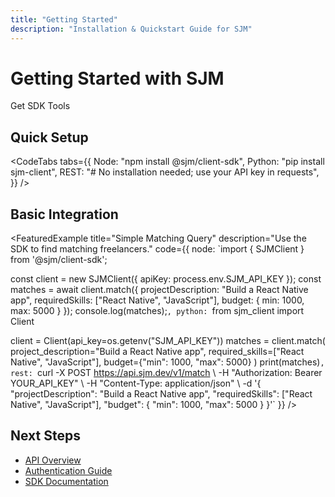 ```yaml
---
title: "Getting Started"
description: "Installation & Quickstart Guide for SJM"
---
```


# Getting Started with SJM

<FuturisticCard>
  <div className="flex items-center gap-2">
    Get SDK Tools
    <FiArrowRight className="inline-block" />
  </div>
</FuturisticCard>

## Quick Setup

<CodeTabs
  tabs={{
    Node: "npm install @sjm/client-sdk",
    Python: "pip install sjm-client",
    REST: "# No installation needed; use your API key in requests",
  }}
/>

## Basic Integration

<FeaturedExample
  title="Simple Matching Query"
  description="Use the SDK to find matching freelancers."
  code={{
    node: `import { SJMClient } from '@sjm/client-sdk';

const client = new SJMClient({ apiKey: process.env.SJM_API_KEY });
const matches = await client.match({
projectDescription: "Build a React Native app",
requiredSkills: ["React Native", "JavaScript"],
budget: { min: 1000, max: 5000 }
});
console.log(matches);`,
    python: `from sjm_client import Client

client = Client(api_key=os.getenv("SJM_API_KEY"))
matches = client.match(
project_description="Build a React Native app",
required_skills=["React Native", "JavaScript"],
budget={"min": 1000, "max": 5000}
)
print(matches)`,
    rest: `curl -X POST https://api.sjm.dev/v1/match \\
-H "Authorization: Bearer YOUR_API_KEY" \\
-H "Content-Type: application/json" \\
-d '{
"projectDescription": "Build a React Native app",
"requiredSkills": ["React Native", "JavaScript"],
"budget": { "min": 1000, "max": 5000 }
}'`
}}
/>

## Next Steps

- [API Overview](/docs/api/overview)
- [Authentication Guide](/docs/api/authentication)
- [SDK Documentation](/docs/sdk/node)

